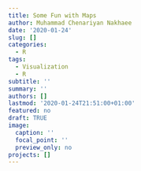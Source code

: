 ```yaml
---
title: Some Fun with Maps
author: Muhammad Chenariyan Nakhaee
date: '2020-01-24'
slug: []
categories:
  - R
tags:
  - Visualization
  - R
subtitle: ''
summary: ''
authors: []
lastmod: '2020-01-24T21:51:00+01:00'
featured: no
draft: TRUE
image:
  caption: ''
  focal_point: ''
  preview_only: no
projects: []
---
```

